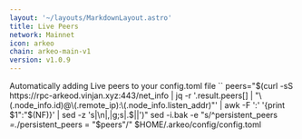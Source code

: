 ```yaml
---
layout: '~/layouts/MarkdownLayout.astro'
title: Live Peers
network: Mainnet
icon: arkeo
chain: arkeo-main-v1
version: v1.0.9
---
```

Automatically adding Live peers to your config.toml file
``
peers="$(curl -sS https://rpc-arkeod.vinjan.xyz:443/net_info | jq -r '.result.peers[] | "\(.node_info.id)@\(.remote_ip):\(.node_info.listen_addr)"' | awk -F ':' '{print $1":"$(NF)}' | sed -z 's|\n|,|g;s|.$||')"
sed -i.bak -e "s/^persistent_peers *=.*/persistent_peers = \"$peers\"/" $HOME/.arkeo/config/config.toml
```
